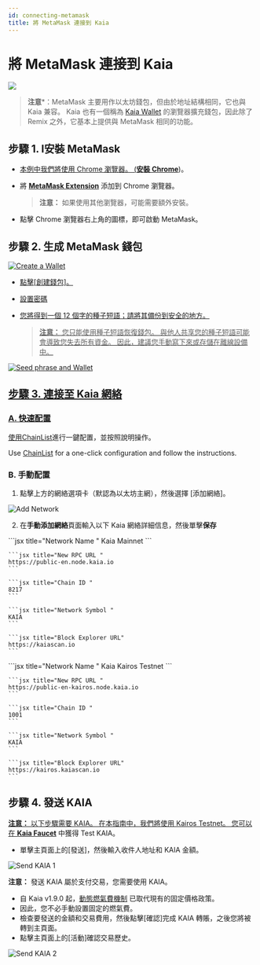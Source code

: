 ```yaml
---
id: connecting-metamask
title: 將 MetaMask 連接到 Kaia
---
```



# 將 MetaMask 連接到 Kaia

![](/img/banners/kaia-metamask.png)

> **注意**\*：MetaMask 主要用作以太坊錢包，但由於地址結構相同，它也與 Kaia 兼容。 Kaia 也有一個稱為 [Kaia Wallet](../wallets/overview/kaia-wallet.md) 的瀏覽器擴充錢包，因此除了 Remix 之外，它基本上提供與 MetaMask 相同的功能。

## 步驟 1. I安裝 MetaMask <a href="#install-metamask" id="install-metamask" />

* 本例中我們將使用 Chrome 瀏覽器。 ([**安裝 Chrome**](https://www.google.com/intl/en_us/chrome/))。
* 將 [**MetaMask Extension**](https://chrome.google.com/webstore/detail/metamask/nkbihfbeogaeaoehlefnkodbefgpgknn?hl=en) 添加到 Chrome 瀏覽器。

  > **注意：** 如果使用其他瀏覽器，可能需要額外安裝。
* 點擊 Chrome 瀏覽器右上角的圖標，即可啟動 MetaMask。

## 步驟 2. 生成 MetaMask 錢包<a href="#generate-a-metamask" id="generate-a-metamask" />

![Create a Wallet](/img/build/tutorials/new-to-metamask.png)

* 點擊[創建錢包]。
* 設置密碼
* 您將得到一個 12 個字的種子短語；請將其備份到安全的地方。

  > **注意：** 您只能使用種子短語恢復錢包。 與他人共享您的種子短語可能會導致您失去所有資金。 因此，建議您手動寫下來或存儲在離線設備中。

![Seed phrase and Wallet](/img/build/tutorials/metamask-secret-backup.png)

## 步驟 3. 連接至 Kaia 網絡<a href="#connect-to-kaia-network" id="connect-to-kaia-network" />

### A. 快速配置

<Tabs>
  <TabItem value="kaia-mainnet" label="Kaia Mainnet">使用<a href="https://chainlist.org/chain/8217">ChainList</a>進行一鍵配置，並按照說明操作。</TabItem>

  <TabItem value="kairos-testnet" label="Kaia Kairos Testnet">Use <a href="https://chainlist.org/chain/1001">ChainList</a> for a one-click configuration and follow the instructions.</TabItem>
</Tabs>

### B. 手動配置

1. 點擊上方的網絡選項卡（默認為以太坊主網），然後選擇 [添加網絡]。

![Add Network](/img/build/tutorials/mm-network-btn.png)

2. 在**手動添加網絡**頁面輸入以下 Kaia 網絡詳細信息，然後單擊**保存**

<Tabs>
  <TabItem value="kaia-mainnet" label="Kaia Mainnet">
    ```jsx title="Network Name "
    Kaia Mainnet
    ```

    ```jsx title="New RPC URL "
    https://public-en.node.kaia.io
    ```

    ```jsx title="Chain ID "
    8217
    ```

    ```jsx title="Network Symbol "
    KAIA
    ```

    ```jsx title="Block Explorer URL"
    https://kaiascan.io
    ```
  </TabItem>

  <TabItem value="開羅測試網" label="Kaia Kairos Testnet">
    ```jsx title="Network Name "
    Kaia Kairos Testnet
    ```

    ```jsx title="New RPC URL "
    https://public-en-kairos.node.kaia.io
    ```

    ```jsx title="Chain ID "
    1001
    ```

    ```jsx title="Network Symbol "
    KAIA
    ```

    ```jsx title="Block Explorer URL"
    https://kairos.kaiascan.io
    ```
  </TabItem>
</Tabs>

## 步驟 4. 發送 KAIA<a href="#send-klay" id="send-klay" />

**注意：** 以下步驟需要 KAIA。 在本指南中，我們將使用 Kairos Testnet。 您可以在 [**Kaia Faucet**](https://faucet.kaia.io) 中獲得 Test KAIA。

* 單擊主頁面上的[發送]，然後輸入收件人地址和 KAIA 金額。

![Send KAIA 1](/img/build/tutorials/kairos-metamask-send.png)

**注意：** 發送 KAIA 屬於支付交易，您需要使用 KAIA。

* 自 Kaia v1.9.0 起，[動態燃氣費機制](https://medium.com/klaytn/dynamic-gas-fee-pricing-mechanism-1dac83d2689) 已取代現有的固定價格政策。
* 因此，您不必手動設置固定的燃氣費。
* 檢查要發送的金額和交易費用，然後點擊[確認]完成 KAIA 轉賬，之後您將被轉到主頁面。
* 點擊主頁面上的[活動]確認交易歷史。

![Send KAIA 2](/img/build/tutorials/kairos-metamask-send-ii.png)
